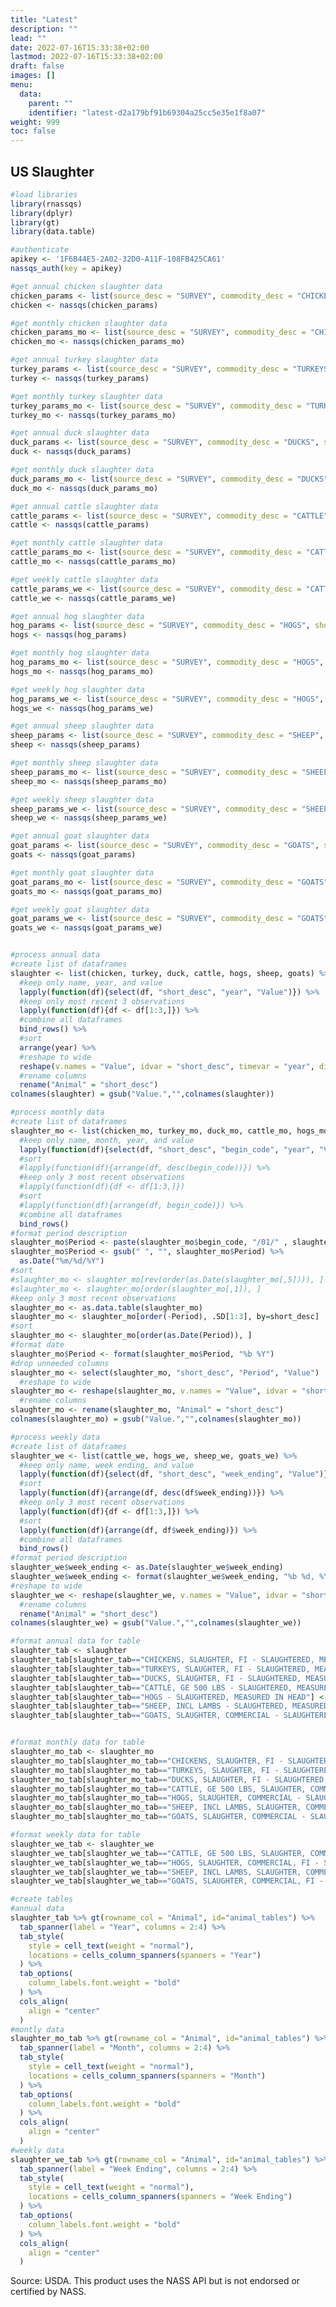```yaml
---
title: "Latest"
description: ""
lead: ""
date: 2022-07-16T15:33:38+02:00
lastmod: 2022-07-16T15:33:38+02:00
draft: false
images: []
menu:
  data:
    parent: ""
    identifier: "latest-d2a179bf91b69304a25cc5e35e1f8a07"
weight: 999
toc: false
---
```


## US Slaughter

```r
#load libraries
library(rnassqs)
library(dplyr)
library(gt)
library(data.table)
```


```r
#authenticate
apikey <- '1F6B44E5-2A02-32D0-A11F-108FB425CA61'
nassqs_auth(key = apikey)

#get annual chicken slaughter data
chicken_params <- list(source_desc = "SURVEY", commodity_desc = "CHICKENS", short_desc = "CHICKENS, SLAUGHTER, FI - SLAUGHTERED, MEASURED IN HEAD", year__GE = 1960,  agg_level_desc = "NATIONAL", freq_desc = "ANNUAL")
chicken <- nassqs(chicken_params) 

#get monthly chicken slaughter data
chicken_params_mo <- list(source_desc = "SURVEY", commodity_desc = "CHICKENS", short_desc = "CHICKENS, SLAUGHTER, FI - SLAUGHTERED, MEASURED IN HEAD", year__GE = 2021,  agg_level_desc = "NATIONAL", freq_desc = "MONTHLY")
chicken_mo <- nassqs(chicken_params_mo)

#get annual turkey slaughter data
turkey_params <- list(source_desc = "SURVEY", commodity_desc = "TURKEYS", short_desc = "TURKEYS, SLAUGHTER, FI - SLAUGHTERED, MEASURED IN HEAD", year__GE = 1960,  agg_level_desc = "NATIONAL", freq_desc = "ANNUAL")
turkey <- nassqs(turkey_params)

#get monthly turkey slaughter data
turkey_params_mo <- list(source_desc = "SURVEY", commodity_desc = "TURKEYS", short_desc = "TURKEYS, SLAUGHTER, FI - SLAUGHTERED, MEASURED IN HEAD", year__GE = 2021,  agg_level_desc = "NATIONAL", freq_desc = "MONTHLY")
turkey_mo <- nassqs(turkey_params_mo)

#get annual duck slaughter data
duck_params <- list(source_desc = "SURVEY", commodity_desc = "DUCKS", short_desc = "DUCKS, SLAUGHTER, FI - SLAUGHTERED, MEASURED IN HEAD", year__GE = 1960,  agg_level_desc = "NATIONAL", freq_desc = "ANNUAL")
duck <- nassqs(duck_params)

#get monthly duck slaughter data
duck_params_mo <- list(source_desc = "SURVEY", commodity_desc = "DUCKS", short_desc = "DUCKS, SLAUGHTER, FI - SLAUGHTERED, MEASURED IN HEAD", year__GE = 2021,  agg_level_desc = "NATIONAL", freq_desc = "MONTHLY")
duck_mo <- nassqs(duck_params_mo)

#get annual cattle slaughter data
cattle_params <- list(source_desc = "SURVEY", commodity_desc = "CATTLE", short_desc = "CATTLE, GE 500 LBS - SLAUGHTERED, MEASURED IN HEAD", year__GE = 1907,  agg_level_desc = "NATIONAL", freq_desc = "ANNUAL")
cattle <- nassqs(cattle_params)

#get monthly cattle slaughter data
cattle_params_mo <- list(source_desc = "SURVEY", commodity_desc = "CATTLE", short_desc = "CATTLE, GE 500 LBS, SLAUGHTER, COMMERCIAL - SLAUGHTERED, MEASURED IN HEAD", year__GE = 2021,  agg_level_desc = "NATIONAL", freq_desc = "MONTHLY")
cattle_mo <- nassqs(cattle_params_mo)

#get weekly cattle slaughter data
cattle_params_we <- list(source_desc = "SURVEY", commodity_desc = "CATTLE", short_desc = "CATTLE, GE 500 LBS, SLAUGHTER, COMMERCIAL, FI - SLAUGHTERED, MEASURED IN HEAD", year__GE = 2021,  agg_level_desc = "NATIONAL", freq_desc = "WEEKLY")
cattle_we <- nassqs(cattle_params_we)

#get annual hog slaughter data
hog_params <- list(source_desc = "SURVEY", commodity_desc = "HOGS", short_desc = "HOGS - SLAUGHTERED, MEASURED IN HEAD", year__GE = 1907,  agg_level_desc = "NATIONAL", freq_desc = "ANNUAL")
hogs <- nassqs(hog_params)

#get monthly hog slaughter data
hog_params_mo <- list(source_desc = "SURVEY", commodity_desc = "HOGS", short_desc = "HOGS, SLAUGHTER, COMMERCIAL - SLAUGHTERED, MEASURED IN HEAD", year__GE = 2021,  agg_level_desc = "NATIONAL", freq_desc = "MONTHLY")
hogs_mo <- nassqs(hog_params_mo)

#get weekly hog slaughter data
hog_params_we <- list(source_desc = "SURVEY", commodity_desc = "HOGS", short_desc = "HOGS, SLAUGHTER, COMMERCIAL, FI - SLAUGHTERED, MEASURED IN HEAD", year__GE = 2021,  agg_level_desc = "NATIONAL", freq_desc = "WEEKLY")
hogs_we <- nassqs(hog_params_we)

#get annual sheep slaughter data
sheep_params <- list(source_desc = "SURVEY", commodity_desc = "SHEEP", short_desc = "SHEEP, INCL LAMBS - SLAUGHTERED, MEASURED IN HEAD", year__GE = 1907,  agg_level_desc = "NATIONAL", freq_desc = "ANNUAL")
sheep <- nassqs(sheep_params)

#get monthly sheep slaughter data
sheep_params_mo <- list(source_desc = "SURVEY", commodity_desc = "SHEEP", short_desc = "SHEEP, INCL LAMBS, SLAUGHTER, COMMERCIAL, FI - SLAUGHTERED, MEASURED IN HEAD", year__GE = 2021,  agg_level_desc = "NATIONAL", freq_desc = "MONTHLY")
sheep_mo <- nassqs(sheep_params_mo)

#get weekly sheep slaughter data
sheep_params_we <- list(source_desc = "SURVEY", commodity_desc = "SHEEP", short_desc = "SHEEP, INCL LAMBS, SLAUGHTER, COMMERCIAL, FI - SLAUGHTERED, MEASURED IN HEAD", year__GE = 2021,  agg_level_desc = "NATIONAL", freq_desc = "WEEKLY")
sheep_we <- nassqs(sheep_params_we)

#get annual goat slaughter data
goat_params <- list(source_desc = "SURVEY", commodity_desc = "GOATS", short_desc = "GOATS, SLAUGHTER, COMMERCIAL - SLAUGHTERED, MEASURED IN HEAD", year__GE = 2006,  agg_level_desc = "NATIONAL", freq_desc = "ANNUAL")
goats <- nassqs(goat_params)

#get monthly goat slaughter data
goat_params_mo <- list(source_desc = "SURVEY", commodity_desc = "GOATS", short_desc = "GOATS, SLAUGHTER, COMMERCIAL - SLAUGHTERED, MEASURED IN HEAD", year__GE = 2021,  agg_level_desc = "NATIONAL", freq_desc = "MONTHLY")
goats_mo <- nassqs(goat_params_mo)

#get weekly goat slaughter data
goat_params_we <- list(source_desc = "SURVEY", commodity_desc = "GOATS", short_desc = "GOATS, SLAUGHTER, COMMERCIAL, FI - SLAUGHTERED, MEASURED IN HEAD", year__GE = 2021,  agg_level_desc = "NATIONAL", freq_desc = "WEEKLY")
goats_we <- nassqs(goat_params_we)


#process annual data
#create list of dataframes
slaughter <- list(chicken, turkey, duck, cattle, hogs, sheep, goats) %>%
  #keep only name, year, and value
  lapply(function(df){select(df, "short_desc", "year", "Value")}) %>%
  #keep only most recent 3 observations
  lapply(function(df){df <- df[1:3,]}) %>%
  #combine all dataframes
  bind_rows() %>%
  #sort
  arrange(year) %>%
  #reshape to wide
  reshape(v.names = "Value", idvar = "short_desc", timevar = "year", direction = "wide") %>%
  #rename columns
  rename("Animal" = "short_desc")
colnames(slaughter) = gsub("Value.","",colnames(slaughter))

#process monthly data
#create list of dataframes
slaughter_mo <- list(chicken_mo, turkey_mo, duck_mo, cattle_mo, hogs_mo, sheep_mo, goats_mo) %>%
  #keep only name, month, year, and value
  lapply(function(df){select(df, "short_desc", "begin_code", "year", "Value")}) %>%
  #sort
  #lapply(function(df){arrange(df, desc(begin_code))}) %>%
  #keep only 3 most recent observations
  #lapply(function(df){df <- df[1:3,]}) 
  #sort
  #lapply(function(df){arrange(df, begin_code)}) %>%
  #combine all dataframes
  bind_rows()
#format period description
slaughter_mo$Period <- paste(slaughter_mo$begin_code, "/01/" , slaughter_mo$year)
slaughter_mo$Period <- gsub(" ", "", slaughter_mo$Period) %>%
  as.Date("%m/%d/%Y")
#sort
#slaughter_mo <- slaughter_mo[rev(order(as.Date(slaughter_mo[,5]))), ] 
#slaughter_mo <- slaughter_mo[order(slaughter_mo[,1]), ]
#keep only 3 most recent observations
slaughter_mo <- as.data.table(slaughter_mo)
slaughter_mo <- slaughter_mo[order(-Period), .SD[1:3], by=short_desc]
#sort
slaughter_mo <- slaughter_mo[order(as.Date(Period)), ]
#format date
slaughter_mo$Period <- format(slaughter_mo$Period, "%b %Y")
#drop unneeded columns
slaughter_mo <- select(slaughter_mo, "short_desc", "Period", "Value")
  #reshape to wide
slaughter_mo <- reshape(slaughter_mo, v.names = "Value", idvar = "short_desc", timevar = "Period", direction = "wide")
  #rename columns
slaughter_mo <- rename(slaughter_mo, "Animal" = "short_desc")
colnames(slaughter_mo) = gsub("Value.","",colnames(slaughter_mo))

#process weekly data
#create list of dataframes
slaughter_we <- list(cattle_we, hogs_we, sheep_we, goats_we) %>%
  #keep only name, week ending, and value
  lapply(function(df){select(df, "short_desc", "week_ending", "Value")}) %>%
  #sort
  lapply(function(df){arrange(df, desc(df$week_ending))}) %>%
  #keep only 3 most recent observations
  lapply(function(df){df <- df[1:3,]}) %>%
  #sort
  lapply(function(df){arrange(df, df$week_ending)}) %>%
  #combine all dataframes
  bind_rows()
#format period description
slaughter_we$week_ending <- as.Date(slaughter_we$week_ending)
slaughter_we$week_ending <- format(slaughter_we$week_ending, "%b %d, %Y")
#reshape to wide
slaughter_we <- reshape(slaughter_we, v.names = "Value", idvar = "short_desc", timevar = "week_ending", direction = "wide") %>%
  #rename columns
  rename("Animal" = "short_desc")
colnames(slaughter_we) = gsub("Value.","",colnames(slaughter_we))

```

```r
#format annual data for table
slaughter_tab <- slaughter
slaughter_tab[slaughter_tab=="CHICKENS, SLAUGHTER, FI - SLAUGHTERED, MEASURED IN HEAD"] <- "Chickens"
slaughter_tab[slaughter_tab=="TURKEYS, SLAUGHTER, FI - SLAUGHTERED, MEASURED IN HEAD"] <- "Turkeys"
slaughter_tab[slaughter_tab=="DUCKS, SLAUGHTER, FI - SLAUGHTERED, MEASURED IN HEAD"] <- "Ducks"
slaughter_tab[slaughter_tab=="CATTLE, GE 500 LBS - SLAUGHTERED, MEASURED IN HEAD"] <- "Cattle"
slaughter_tab[slaughter_tab=="HOGS - SLAUGHTERED, MEASURED IN HEAD"] <- "Hogs"
slaughter_tab[slaughter_tab=="SHEEP, INCL LAMBS - SLAUGHTERED, MEASURED IN HEAD"] <- "Sheep, including lambs"
slaughter_tab[slaughter_tab=="GOATS, SLAUGHTER, COMMERCIAL - SLAUGHTERED, MEASURED IN HEAD"] <- "Goats"


#format monthly data for table
slaughter_mo_tab <- slaughter_mo
slaughter_mo_tab[slaughter_mo_tab=="CHICKENS, SLAUGHTER, FI - SLAUGHTERED, MEASURED IN HEAD"] <- "Chickens"
slaughter_mo_tab[slaughter_mo_tab=="TURKEYS, SLAUGHTER, FI - SLAUGHTERED, MEASURED IN HEAD"] <- "Turkeys"
slaughter_mo_tab[slaughter_mo_tab=="DUCKS, SLAUGHTER, FI - SLAUGHTERED, MEASURED IN HEAD"] <- "Ducks"
slaughter_mo_tab[slaughter_mo_tab=="CATTLE, GE 500 LBS, SLAUGHTER, COMMERCIAL - SLAUGHTERED, MEASURED IN HEAD"] <- "Cattle"
slaughter_mo_tab[slaughter_mo_tab=="HOGS, SLAUGHTER, COMMERCIAL - SLAUGHTERED, MEASURED IN HEAD"] <- "Hogs"
slaughter_mo_tab[slaughter_mo_tab=="SHEEP, INCL LAMBS, SLAUGHTER, COMMERCIAL, FI - SLAUGHTERED, MEASURED IN HEAD"] <- "Sheep, including lambs"
slaughter_mo_tab[slaughter_mo_tab=="GOATS, SLAUGHTER, COMMERCIAL - SLAUGHTERED, MEASURED IN HEAD"] <- "Goats"

#format weekly data for table
slaughter_we_tab <- slaughter_we
slaughter_we_tab[slaughter_we_tab=="CATTLE, GE 500 LBS, SLAUGHTER, COMMERCIAL, FI - SLAUGHTERED, MEASURED IN HEAD"] <- "Cattle"
slaughter_we_tab[slaughter_we_tab=="HOGS, SLAUGHTER, COMMERCIAL, FI - SLAUGHTERED, MEASURED IN HEAD"] <- "Hogs"
slaughter_we_tab[slaughter_we_tab=="SHEEP, INCL LAMBS, SLAUGHTER, COMMERCIAL, FI - SLAUGHTERED, MEASURED IN HEAD"] <- "Sheep, including lambs"
slaughter_we_tab[slaughter_we_tab=="GOATS, SLAUGHTER, COMMERCIAL, FI - SLAUGHTERED, MEASURED IN HEAD"] <- "Goats"

#create tables
#annual data
slaughter_tab %>% gt(rowname_col = "Animal", id="animal_tables") %>%
  tab_spanner(label = "Year", columns = 2:4) %>%
  tab_style(
    style = cell_text(weight = "normal"),
    locations = cells_column_spanners(spanners = "Year")
  ) %>%
  tab_options(
    column_labels.font.weight = "bold"
  ) %>%
  cols_align(
    align = "center"
  ) 
#montly data
slaughter_mo_tab %>% gt(rowname_col = "Animal", id="animal_tables") %>%
  tab_spanner(label = "Month", columns = 2:4) %>%
  tab_style(
    style = cell_text(weight = "normal"),
    locations = cells_column_spanners(spanners = "Month")
  ) %>%
  tab_options(
    column_labels.font.weight = "bold"
  ) %>%
  cols_align(
    align = "center"
  ) 
#weekly data
slaughter_we_tab %>% gt(rowname_col = "Animal", id="animal_tables") %>%
  tab_spanner(label = "Week Ending", columns = 2:4) %>%
  tab_style(
    style = cell_text(weight = "normal"),
    locations = cells_column_spanners(spanners = "Week Ending")
  ) %>%
  tab_options(
    column_labels.font.weight = "bold"
  ) %>%
  cols_align(
    align = "center"
  ) 
```
Source: USDA. This product uses the NASS API but is not endorsed or certified by NASS.

